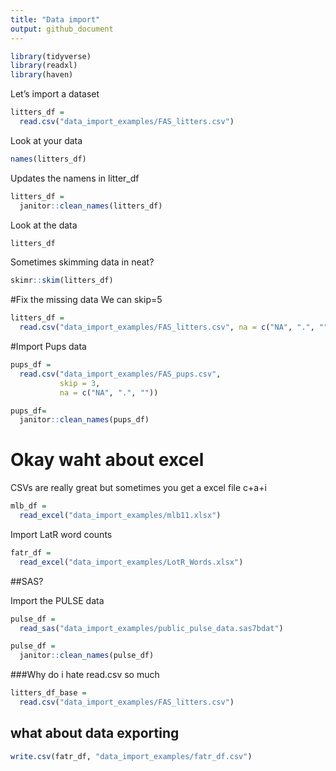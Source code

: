 ```yaml
---
title: "Data import"
output: github_document
---
```

```r
library(tidyverse)
library(readxl)
library(haven)

```

Let's import a dataset

```r
litters_df =
  read.csv("data_import_examples/FAS_litters.csv")
```

Look at your data

```r
names(litters_df)
```
Updates the namens in litter_df

```r
litters_df =
  janitor::clean_names(litters_df)
```

Look at the data
```r
litters_df
```


Sometimes skimming data in neat?
```r
skimr::skim(litters_df)
```



#Fix the missing data
We can skip=5
```r
litters_df = 
  read.csv("data_import_examples/FAS_litters.csv", na = c("NA", ".", ""))
```
#Import Pups data
```r
pups_df = 
  read.csv("data_import_examples/FAS_pups.csv",
           skip = 3,
           na = c("NA", ".", ""))

pups_df=
  janitor::clean_names(pups_df)
```


# Okay waht about excel

CSVs are really great but sometimes you get a excel file
c+a+i
```r
mlb_df = 
  read_excel("data_import_examples/mlb11.xlsx")
```

Import LatR word counts
```r
fatr_df = 
  read_excel("data_import_examples/LotR_Words.xlsx")
```

##SAS?

Import the PULSE data

```r
pulse_df = 
  read_sas("data_import_examples/public_pulse_data.sas7bdat")

pulse_df = 
  janitor::clean_names(pulse_df)

```

###Why do i hate read.csv so much

```r
litters_df_base = 
  read.csv("data_import_examples/FAS_litters.csv")
```

## what about data exporting

```r
write.csv(fatr_df, "data_import_examples/fatr_df.csv")
```

